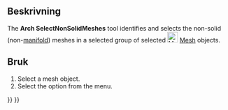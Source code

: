 <languages/>

<div class="mw-translate-fuzzy">
{{docnav/sv|[[Arch_MeshToShape|Mesh To Shape]]|[[Arch_RemoveShape|Remove Shape]]|[[Arch_Workbench|Arch]]|IconL=Arch_MeshToShape.svg |IconC=Workbench_Arch.svg |IconR=Arch_RemoveShape.svg}}
</div>

<div lang="en" dir="ltr" class="mw-content-ltr">
{{VeryImportantMessage|THIS COMMAND IS PART OF THE INTEGRATED [[BIM_Workbench|BIM WORKBENCH]] IN V1.0<br>
This page has been updated for that version.}}
</div>

<div class="mw-translate-fuzzy">
{{GuiCommand/sv
|Name=Arch SelectNonSolidMeshes|Name/sv=Arch SelectNonSolidMeshes
|MenuLocation=Arch → Utilities → Select non solid
|Workbenches=[[Arch_Workbench/sv|Arch]]
|SeeAlso=[[Arch SplitMesh/sv]], [[Arch MeshToShape/sv|Arch MeshToShape]]
}}
</div>

<span id="Description"></span>
==Beskrivning==

<div lang="en" dir="ltr" class="mw-content-ltr">
The '''Arch SelectNonSolidMeshes''' tool identifies and selects the non-solid (non-[https://en.wikipedia.org/wiki/Manifold manifold]) meshes in a selected group of selected [[Image:Workbench_Mesh.svg|24px|Mesh Workbench]] [[Mesh_Workbench|Mesh]] objects.
</div>

<span id="Usage"></span>
<div class="mw-translate-fuzzy">
==Bruk==
</div>

<div lang="en" dir="ltr" class="mw-content-ltr">
# Select a mesh object.
# Select the {{MenuCommand|Utils → [[Image:Arch_SelectNonSolidMeshes.svg|16px]] Select non-manifold meshes}} option from the menu.
</div>


<div class="mw-translate-fuzzy">
{{docnav/sv|[[Arch_MeshToShape|Mesh To Shape]]|[[Arch_RemoveShape|Remove Shape]]|[[Arch_Workbench|Arch]]|IconL=Arch_MeshToShape.svg |IconC=Workbench_Arch.svg |IconR=Arch_RemoveShape.svg}}
</div>

{{BIM_Tools_navi{{#translation:}}}}
{{Userdocnavi{{#translation:}}}}